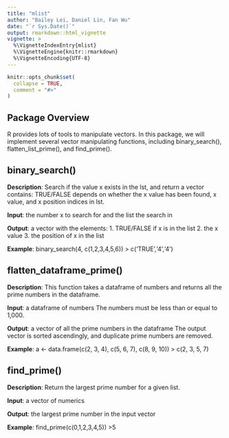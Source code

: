 ```yaml
---
title: "mlist"
author: "Bailey Lei, Daniel Lin, Fan Wu"
date: "`r Sys.Date()`"
output: rmarkdown::html_vignette
vignette: >
  %\VignetteIndexEntry{mlist}
  %\VignetteEngine{knitr::rmarkdown}
  %\VignetteEncoding{UTF-8}
---
```


```r
knitr::opts_chunk$set(
  collapse = TRUE,
  comment = "#>"
)
```

## Package Overview
R provides lots of tools to manipulate vectors. In this package, we will implement several vector manipulating functions, including binary_search(), flatten_list_prime(), and find_prime().

## binary_search()

__Description__: Search if the value x exists in the lst, and return a vector contains: TRUE/FALSE depends on whether the x value has been found, x value, and x position indices in lst.

__Input__: the number x to search for and the list the search in

__Output__: a vector with the elements:
1. TRUE/FALSE if x is in the list
2. the x value
3. the position of x in the list

__Example__: binary_search(4, c(1,2,3,4,5,6))
   > c('TRUE','4','4')

## flatten_dataframe_prime()

__Description__: This function takes a dataframe of numbers and returns all the prime numbers in the dataframe.

__Input__: a dataframe of numbers
The numbers must be less than or equal to 1,000.

__Output__: a vector of all the prime numbers in the dataframe
The output vector is sorted ascendingly, and duplicate prime numbers are removed.

__Example__: a <- data.frame(c(2, 3, 4), c(5, 6, 7), c(8, 9, 10))
 > c(2, 3, 5, 7)

## find_prime()

__Description__: Return the largest prime number for a given list.

__Input__: a vector of numerics

__Output__: the largest prime number in the input vector

__Example__:  find_prime(c(0,1,2,3,4,5))
>5
